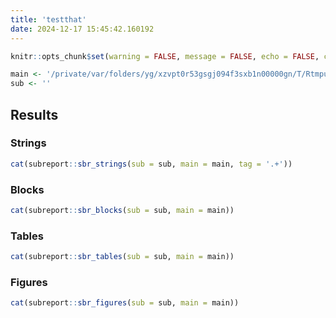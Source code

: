 ```yaml
---
title: 'testthat'
date: 2024-12-17 15:45:42.160192
---
```


```r
knitr::opts_chunk$set(warning = FALSE, message = FALSE, echo = FALSE, comment = NA, results = 'asis', cache = FALSE)

main <- '/private/var/folders/yg/xzvpt0r53gsgj094f3sxb1n00000gn/T/RtmpuZY3Sz/file67c44e63aa6b/output'
sub <- ''
```

## Results

### Strings

```r
cat(subreport::sbr_strings(sub = sub, main = main, tag = '.+'))
```

### Blocks

```r
cat(subreport::sbr_blocks(sub = sub, main = main))
```

### Tables

```r
cat(subreport::sbr_tables(sub = sub, main = main))
```

### Figures

```r
cat(subreport::sbr_figures(sub = sub, main = main))
```

